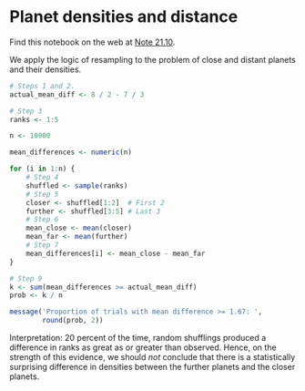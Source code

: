 # Planet densities and distance


Find this notebook on the web at
<a class="quarto-xref" href="https://resampling-stats.github.io/latest-r/testing_counts_1.html#nte-planet_densities">Note <span>21.10</span></a>.

We apply the logic of resampling to the problem of close and distant
planets and their densities.

```r
# Steps 1 and 2.
actual_mean_diff <- 8 / 2 - 7 / 3

# Step 3
ranks <- 1:5

n <- 10000

mean_differences <- numeric(n)

for (i in 1:n) {
    # Step 4
    shuffled <- sample(ranks)
    # Step 5
    closer <- shuffled[1:2]  # First 2
    further <- shuffled[3:5] # Last 3
    # Step 6
    mean_close <- mean(closer)
    mean_far <- mean(further)
    # Step 7
    mean_differences[i] <- mean_close - mean_far
}

# Step 9
k <- sum(mean_differences >= actual_mean_diff)
prob <- k / n

message('Proportion of trials with mean difference >= 1.67: ',
        round(prob, 2))
```

Interpretation: 20 percent of the time, random shufflings produced a
difference in ranks as great as or greater than observed. Hence, on the
strength of this evidence, we should *not* conclude that there is a
statistically surprising difference in densities between the further
planets and the closer planets.
